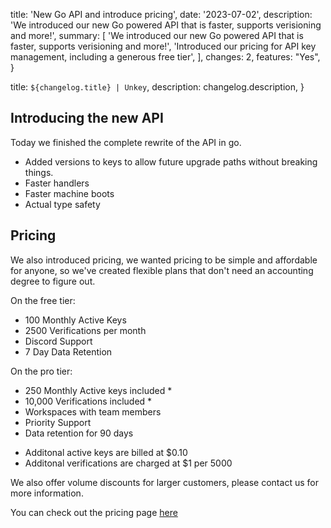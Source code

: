   title: 'New Go API and introduce pricing',
  date: '2023-07-02',
  description:
    'We introduced our new Go powered API that is faster, supports verisioning and more!',
  summary: [
    'We introduced our new Go powered API that is faster, supports verisioning and more!',
    'Introduced our pricing for API key management, including a generous free tier',
  ],
  changes: 2,
  features: "Yes",
}

  title: `${changelog.title} | Unkey`,
  description: changelog.description,
}



## Introducing the new API 

Today we finished the complete rewrite of the API in go.

- Added versions to keys to allow future upgrade paths without breaking things.
- Faster handlers
- Faster machine boots
- Actual type safety

## Pricing

We also introduced pricing, we wanted pricing to be simple and affordable for anyone, so we've created flexible plans that don't need an accounting degree to figure out.

On the free tier: 

- 100 Monthly Active Keys
- 2500 Verifications per month
- Discord Support
- 7 Day Data Retention

On the pro tier:

- 250 Monthly Active keys included *
- 10,000 Verifications included *
- Workspaces with team members
- Priority Support
- Data retention for 90 days

* Additonal active keys are billed at $0.10
* Additonal verifications are charged at $1 per 5000

We also offer volume discounts for larger customers, please contact us for more information.

You can check out the pricing page [here](https://unkey.dev/pricing)
